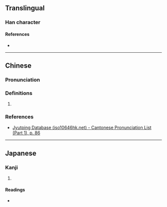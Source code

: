{{character info}}
==Translingual==

===Han character===
{{Han char|rn=32|rad=土|as=06|sn=9|four=|canj=GJDI|ids=⿰土守}}

====References====
* {{Han ref|kx=0228.291|dkj=05082|dj=0464.320|hdz=10442.030|uh=57A8|ud=22440}}

----

==Chinese==
{{zh-forms}}

===Pronunciation===
{{zh-pron
|m=shǒu,diàn
|c=sau2
|mc=y
|oc=y
|cat=
}}

===Definitions===
{{zh-hanzi}}

# {{rfdef|zh|sort=土06}}

===References===
* [http://www.iso10646hk.net/jp/document/download.jsp Jyutping Database (iso10646hk.net) - Cantonese Pronunciation List (Part 1), p. 86]

----

==Japanese==

===Kanji===
{{ja-kanji|grade=|rs=土06}}

# {{rfdef|ja|sort=土06}}

====Readings====
* {{ja-readings|on=[[しゅ]] (shu), [[す]] (su)|kun=[[まもおる]] (mamooru), [[もり]] (mori), [[かみ]] (kami)}}